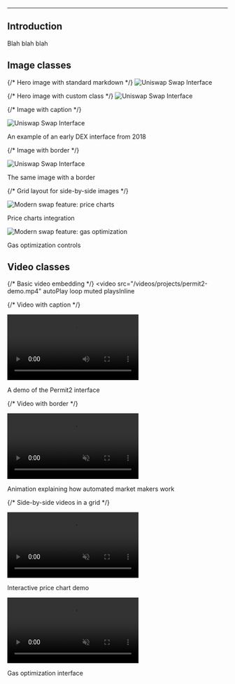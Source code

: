 ---

## Introduction

Blah blah blah

## Image classes

{/* Hero image with standard markdown */}
![Uniswap Swap Interface](/images/projects/swap-hero.png)

{/* Hero image with custom class */}
<img src="/images/projects/swap-hero.png" alt="Uniswap Swap Interface" className="hero-image" />

{/* Image with caption */}
<div className="image-container">
  <img 
    src="/images/projects/swap-hero.png" 
    alt="Uniswap Swap Interface" 
    className="project-image"
  />
  <p className="image-caption">An example of an early DEX interface from 2018</p>
</div>

{/* Image with border */}
<div className="image-container with-border">
  <img 
    src="/images/projects/swap-hero.png" 
    alt="Uniswap Swap Interface" 
    className="project-image"
  />
  <p className="image-caption">The same image with a border</p>
</div>

{/* Grid layout for side-by-side images */}
<div className="image-grid">
  <div>
    <img src="/images/projects/modern-swap-1.png" alt="Modern swap feature: price charts" className="project-image" />
    <p>Price charts integration</p>
  </div>
  <div>
    <img src="/images/projects/modern-swap-2.png" alt="Modern swap feature: gas optimization" className="project-image" />
    <p>Gas optimization controls</p>
  </div>
</div>



## Video classes

{/* Basic video embedding */}
<video 
  src="/videos/projects/permit2-demo.mp4" 
  autoPlay 
  loop 
  muted 
  playsInline
></video>

{/* Video with caption */}
<div className="video-container">
  <video 
    src="/videos/projects/permit2-demo.mp4" 
    playsInline
  ></video>
  <p className="video-caption">A demo of the Permit2 interface</p>
</div>

{/* Video with border */}
<div className="video-container with-border">
  <video 
    src="/videos/projects/amm-explanation.mp4" 
    autoPlay 
    loop 
    muted 
    playsInline
  ></video>
  <p className="video-caption">Animation explaining how automated market makers work</p>
</div>

{/* Side-by-side videos in a grid */}
<div className="video-grid">
  <div>
    <video 
      src="/videos/projects/price-chart.mp4" 
      autoPlay 
      loop 
      muted 
      playsInline
    ></video>
    <p>Interactive price chart demo</p>
  </div>
  <div>
    <video 
      src="/videos/projects/gas-optimization.mp4" 
      autoPlay 
      loop 
      muted 
      playsInline
    ></video>
    <p>Gas optimization interface</p>
  </div>
</div>